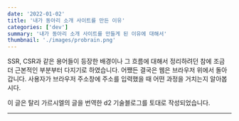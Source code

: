 ```yaml
---
date: '2022-01-02'
title: '내가 동아리 소개 사이트를 만든 이유'
categories: ['dev']
summary: '내가 동아리 소개 사이트를 만들게 된 이유에 대해서'
thumbnail: './images/probrain.png'
---
```


SSR, CSR과 같은 용어들이 등장한 배경이나 그 흐름에 대해서 정리하려던 참에 조금 더 근본적인 부분부터 다지기로 하였습니다. 어쨌든 결국은 웹은 브라우저 위에서 돌아갑니다. 사용자가 브라우저 주소창에 주소를 입력했을 때 어떤 과정을 거치는지 알아봅시다.

이 글은 탈리 가르시엘의 글을 번역한 d2 기술블로그를 토대로 작성되었습니다.

<hr />
